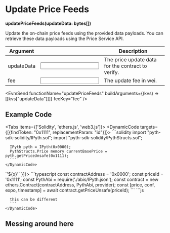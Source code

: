 
# Update Price Feeds
**updatePriceFeeds(updateData: bytes[])**

Update the on-chain price feeds using the provided data payloads.
You can retrieve these data payloads using the Price Service API.

| Argument                                                  |                           | Description |
|-----------------------------------------------------------|---------------------------| --- |
| <Arg required={true} type="hex[]">updateData</Arg>        | <Input id="updateData" /> | The price update data for the contract to verify. |
| <Arg required={true} type="wei">fee</Arg>                    | <Input id="fee" />           | The update fee in wei. |

<EvmSend
  functionName="updatePriceFeeds"
  buildArguments={(kvs) => [[kvs["updateData"]]]}
  feeKey="fee"
/>

## Example Code

<Tabs items={['Solidity', 'ethers.js', 'web3.js']}>
  <Tab>
    <DynamicCode targets={[{findToken: "0x1111", replacementParam: "id"}]}>
      ```solidity
      import "pyth-sdk-solidity/IPyth.sol";
      import "pyth-sdk-solidity/PythStructs.sol";

      IPyth pyth = IPyth(0x0000);
      PythStructs.Price memory currentBasePrice = pyth.getPriceUnsafe(0x1111);
      ```
    </DynamicCode>
  </Tab>

  <Tab>
    <DynamicCode targets={[{findToken: "'0x1111'", replacementParam: "id", transform: (x) => `'${x}'` }]}>
      ```typescript
      const contractAddress = '0x0000';
      const priceId = '0x1111';
      const PythAbi = require('./abis/IPyth.json');
      const contract = new ethers.Contract(contractAddress, PythAbi, provider);
      const [price, conf, expo, timestamp] = await contract.getPriceUnsafe(priceId);
      ```
    </DynamicCode>
  </Tab>

  <Tab>
    <DynamicCode targets={[{findToken: "0x1111", replacementParam: "id"}]}>
      ```js

      this can be different
      ```
    </DynamicCode>
  </Tab>
</Tabs>

## Messing around here

<DisplayKeyValueStore />